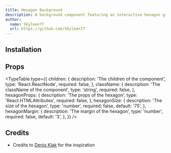 ```yaml
---
title: Hexagon Background
description: A background component featuring an interactive hexagon grid.
author:
  name: Skyleen77
  url: https://github.com/Skyleen77
---
```


<ComponentPreview name="hexagon-background-demo" />

## Installation

<ComponentInstallation name="hexagon-background" />

## Props

<TypeTable
  type={{
    children: {
      description: 'The children of the component',
      type: 'React.ReactNode',
      required: false,
    },
    className: {
      description: 'The className of the component',
      type: 'string',
      required: false,
    },
    hexagonProps: {
      description: 'The props of the hexagon',
      type: 'React.HTMLAttributes<HTMLDivElement>',
      required: false,
    },
    hexagonSize: {
      description: 'The size of the hexagon',
      type: 'number',
      required: false,
      default: '75',
    },
    hexagonMargin: {
      description: 'The margin of the hexagon',
      type: 'number',
      required: false,
      default: '3',
    },
  }}
/>

## Credits

- Credits to [Denis Klak](https://codepen.io/d3nis031/pen/QWyeNYx) for the inspiration
